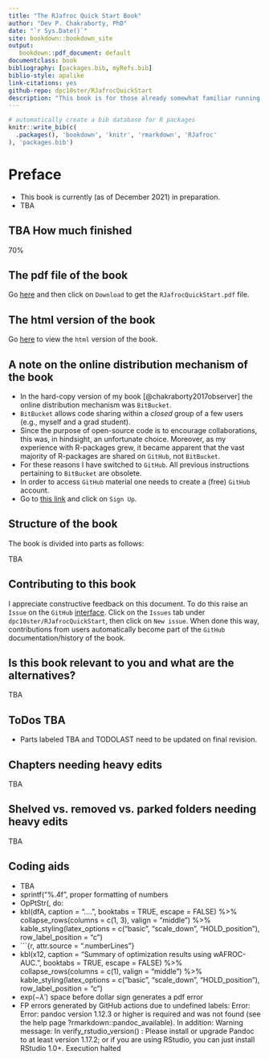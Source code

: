 ```yaml
--- 
title: "The RJafroc Quick Start Book"
author: "Dev P. Chakraborty, PhD"
date: "`r Sys.Date()`"
site: bookdown::bookdown_site
output: 
   bookdown::pdf_document: default
documentclass: book
bibliography: [packages.bib, myRefs.bib]
biblio-style: apalike
link-citations: yes
github-repo: dpc10ster/RJafrocQuickStart
description: "This book is for those already somewhat familiar running Windows JAFROC to analyze their data. The Windows program has been replaced by RJafroc. This book dives into how to use RJafroc to analyze their data."
---
```



```r
# automatically create a bib database for R packages
knitr::write_bib(c(
  .packages(), 'bookdown', 'knitr', 'rmarkdown', 'RJafroc'
), 'packages.bib')
```


# Preface {-}

* This book is currently (as of December 2021) in preparation. 
* TBA



## TBA How much finished {-}

70%

## The pdf file of the book {-}

Go [here](https://github.com/dpc10ster/RJafrocQuickStart/blob/gh-pages/RJafrocQuickStart.pdf) and then click on `Download` to get the `RJafrocQuickStart.pdf` file.


## The html version of the book {-}

Go [here](https://dpc10ster.github.io/RJafrocQuickStart/) to view the `html` version of the book.


## A note on the online distribution mechanism of the book {-}

* In the hard-copy version of my book [@chakraborty2017observer] the online distribution mechanism was `BitBucket`. 
* `BitBucket` allows code sharing within a _closed_ group of a few users (e.g., myself and a grad student). 
* Since the purpose of open-source code is to encourage collaborations, this was, in hindsight, an unfortunate choice. Moreover, as my experience with R-packages grew, it became apparent that the vast majority of R-packages are shared on `GitHub`, not `BitBucket`. 
* For these reasons I have switched to `GitHub`. All previous instructions pertaining to `BitBucket` are obsolete.
* In order to access `GitHub` material one needs to create a (free) `GitHub` account. 
* Go to [this link](https://github.com) and click on `Sign Up`.

## Structure of the book {-}

The book is divided into parts as follows:

TBA


## Contributing to this book {-}

I appreciate constructive feedback on this document. To do this raise an `Issue` on the `GitHub` [interface](https://github.com/dpc10ster/RJafrocQuickStart). Click on the `Issues` tab under `dpc10ster/RJafrocQuickStart`, then click on `New issue`. When done this way, contributions from users automatically become part of the `GitHub` documentation/history of the book.

## Is this book relevant to you and what are the alternatives? {-}

TBA

## ToDos TBA {-}

* Parts labeled TBA and TODOLAST need to be updated on final revision.

## Chapters needing heavy edits {-}

TBA

## Shelved vs. removed vs. parked folders needing heavy edits {-}

TBA

## Coding aids {-}

* TBA
* sprintf("%.4f", proper formatting of numbers
* OpPtStr(, do:
* kbl(dfA, caption = "....", booktabs = TRUE, escape = FALSE) %>% collapse_rows(columns = c(1, 3), valign = "middle") %>% kable_styling(latex_options = c("basic", "scale_down", "HOLD_position"), row_label_position = "c") 
* ```{r, attr.source = ".numberLines"}
* kbl(x12, caption = "Summary of optimization results using wAFROC-AUC.", booktabs = TRUE, escape = FALSE) %>% collapse_rows(columns = c(1), valign = "middle") %>% kable_styling(latex_options = c("basic", "scale_down", "HOLD_position"), row_label_position = "c") 
* $\text{exp} \left ( -\lambda' \right )$ space before dollar sign generates a pdf error 
* FP errors generated by GitHub actions due to undefined labels:
Error: Error: pandoc version 1.12.3 or higher is required and was not found (see the help page ?rmarkdown::pandoc_available).
In addition: Warning message:
In verify_rstudio_version() :
Please install or upgrade Pandoc to at least version 1.17.2; or if you are using RStudio, you can just install RStudio 1.0+.
Execution halted


